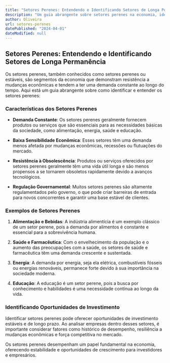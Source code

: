 ```yaml
---
title: "Setores Perenes: Entendendo e Identificando Setores de Longa Permanência"
description: "Um guia abrangente sobre setores perenes na economia, identificando e compreendendo os setores de longa permanência."
author: Oliveira
url: setores-perenes
datePublished: "2024-04-01"
dateModified: null
---
```


## Setores Perenes: Entendendo e Identificando Setores de Longa Permanência

Os setores perenes, também conhecidos como setores perenes ou estáveis, são segmentos da economia que demonstram resistência a mudanças econômicas e tendem a ter uma demanda constante ao longo do tempo. Aqui está um guia abrangente sobre como identificar e entender os setores perenes:

### Características dos Setores Perenes

- **Demanda Constante**: Os setores perenes geralmente fornecem produtos ou serviços que são essenciais para as necessidades básicas da sociedade, como alimentação, energia, saúde e educação.

- **Baixa Sensibilidade Econômica**: Esses setores têm uma demanda menos afetada por mudanças econômicas, recessões ou flutuações do mercado.

- **Resistência à Obsolescência**: Produtos ou serviços oferecidos por setores perenes geralmente têm uma vida útil longa e são menos propensos a se tornarem obsoletos rapidamente devido a avanços tecnológicos.

- **Regulação Governamental**: Muitos setores perenes são altamente regulamentados pelo governo, o que pode criar barreiras de entrada para novos concorrentes e garantir uma base estável de clientes.

### Exemplos de Setores Perenes

1. **Alimentação e Bebidas**: A indústria alimentícia é um exemplo clássico de um setor perene, pois a demanda por alimentos é constante e essencial para a sobrevivência humana.

2. **Saúde e Farmacêutica**: Com o envelhecimento da população e o aumento das preocupações com a saúde, os setores de saúde e farmacêutica têm uma demanda crescente e sustentada.

3. **Energia**: A demanda por energia, seja ela elétrica, combustíveis fósseis ou energias renováveis, permanece forte devido à sua importância na sociedade moderna.

4. **Educação**: A educação é um setor perene, pois a busca por conhecimento e habilidades é uma necessidade contínua ao longo da vida.

### Identificando Oportunidades de Investimento

Identificar setores perenes pode oferecer oportunidades de investimento estáveis e de longo prazo. Ao analisar empresas dentro desses setores, é importante considerar fatores como histórico de desempenho, resiliência a mudanças econômicas e força competitiva no mercado.

Os setores perenes desempenham um papel fundamental na economia, oferecendo estabilidade e oportunidades de crescimento para investidores e empresários.
